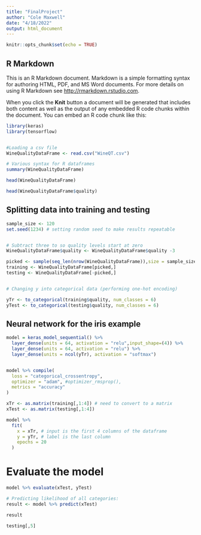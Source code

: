 ```yaml
---
title: "FinalProject"
author: "Cole Maxwell"
date: "4/18/2022"
output: html_document
---
```


```r
knitr::opts_chunk$set(echo = TRUE)
```

## R Markdown

This is an R Markdown document. Markdown is a simple formatting syntax for authoring HTML, PDF, and MS Word documents. For more details on using R Markdown see <http://rmarkdown.rstudio.com>.

When you click the **Knit** button a document will be generated that includes both content as well as the output of any embedded R code chunks within the document. You can embed an R code chunk like this:

```r
library(keras)
library(tensorflow)


#Loading a csv file
WineQualityDataFrame <- read.csv("WineQT.csv")

# Various syntax for R dataframes
summary(WineQualityDataFrame)

head(WineQualityDataFrame)

head(WineQualityDataFrame$quality)

```

## Splitting data into training and testing

```r
sample_size <- 120
set.seed(1234) # setting random seed to make results repeatable


# Subtract three to so quality levels start at zero
WineQualityDataFrame$quality <- WineQualityDataFrame$quality -3

picked <- sample(seq_len(nrow(WineQualityDataFrame)),size = sample_size)
training <- WineQualityDataFrame[picked,]
testing <- WineQualityDataFrame[-picked,]


# Changing y into categorical data (performing one-hot encoding)

yTr <- to_categorical(training$quality, num_classes = 6)
yTest <- to_categorical(testing$quality, num_classes = 6)

```

## Neural network for the iris example

```r

model = keras_model_sequential() %>%
  layer_dense(units = 64, activation = "relu",input_shape=(4)) %>%
  layer_dense(units = 64, activation = "relu") %>%
  layer_dense(units = ncol(yTr), activation = "softmax")


model %>% compile(
  loss = "categorical_crossentropy",
  optimizer = "adam", #optimizer_rmsprop(),
  metrics = "accuracy"
)

xTr <- as.matrix(training[,1:4]) # need to convert to a matrix
xTest <- as.matrix(testing[,1:4])

model %>% 
  fit(
    x = xTr, # input is the first 4 columns of the dataframe
    y = yTr, # label is the last column
    epochs = 20
  )

```

# Evaluate the model
```r
model %>% evaluate(xTest, yTest)

# Predicting likelihood of all categories:
result <- model %>% predict(xTest)

result

testing[,5]

```
